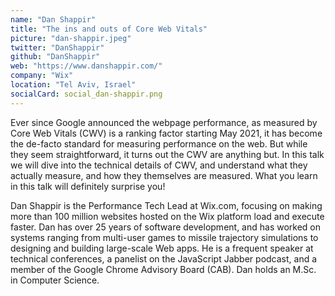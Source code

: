 ```yaml
---
name: "Dan Shappir"
title: "The ins and outs of Core Web Vitals"
picture: "dan-shappir.jpeg"
twitter: "DanShappir"
github: "DanShappir"
web: "https://www.danshappir.com/"
company: "Wix"
location: "Tel Aviv, Israel"
socialCard: social_dan-shappir.png
---
```


<p>
  Ever since Google announced the webpage performance, as measured by Core Web Vitals (CWV) is a ranking factor starting May 2021, it has become the de-facto standard for measuring performance on the web. But while they seem straightforward, it turns out the CWV are anything but. In this talk we will dive into the technical details of CWV, and understand what they actually measure, and how they themselves are measured. What you learn in this talk will definitely surprise you!
</p>

<p>
  Dan Shappir is the Performance Tech Lead at Wix.com, focusing on making more than 100 million websites hosted on the Wix platform load and execute faster. Dan has over 25 years of software development, and has worked on systems ranging from multi-user games to missile trajectory simulations to designing and building large-scale Web apps. He is a frequent speaker at technical conferences, a panelist on the JavaScript Jabber podcast, and a member of the Google Chrome Advisory Board (CAB). Dan holds an M.Sc. in Computer Science.
</p>
